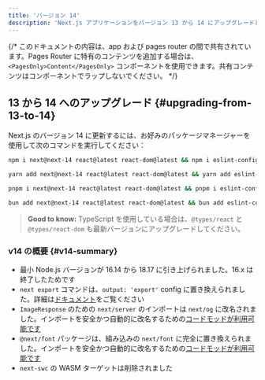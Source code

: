 ```yaml
---
title: 'バージョン 14'
description: 'Next.js アプリケーションをバージョン 13 から 14 にアップグレードします。'
---
```


{/* このドキュメントの内容は、app および pages router の間で共有されています。Pages Router に特有のコンテンツを追加する場合は、`<PagesOnly>Content</PagesOnly>` コンポーネントを使用できます。共有コンテンツはコンポーネントでラップしないでください。 */}

## 13 から 14 へのアップグレード {#upgrading-from-13-to-14}

Next.js のバージョン 14 に更新するには、お好みのパッケージマネージャーを使用して次のコマンドを実行してください：

```bash title="Terminal"
npm i next@next-14 react@latest react-dom@latest && npm i eslint-config-next@next-14 -D
```

```bash title="Terminal"
yarn add next@next-14 react@latest react-dom@latest && yarn add eslint-config-next@next-14 -D
```

```bash title="Terminal"
pnpm i next@next-14 react@latest react-dom@latest && pnpm i eslint-config-next@next-14 -D
```

```bash title="Terminal"
bun add next@next-14 react@latest react-dom@latest && bun add eslint-config-next@next-14 -D
```

> **Good to know:** TypeScript を使用している場合は、`@types/react` と `@types/react-dom` も最新バージョンにアップグレードしてください。

### v14 の概要 {#v14-summary}

- 最小 Node.js バージョンが 16.14 から 18.17 に引き上げられました。16.x は終了したためです
- `next export` コマンドは、`output: 'export'` config に置き換えられました。詳細は[ドキュメント](https://nextjs.org/docs/app/building-your-application/deploying/static-exports)をご覧ください
- `ImageResponse` のための `next/server` のインポートは `next/og` に改名されました。インポートを安全かつ自動的に改名するための[コードモッドが利用可能です](/docs/app/building-your-application/upgrading/codemods#next-og-import)
- `@next/font` パッケージは、組み込みの `next/font` に完全に置き換えられました。インポートを安全かつ自動的に改名するための[コードモッドが利用可能です](/docs/app/building-your-application/upgrading/codemods#built-in-next-font)
- `next-swc` の WASM ターゲットは削除されました
